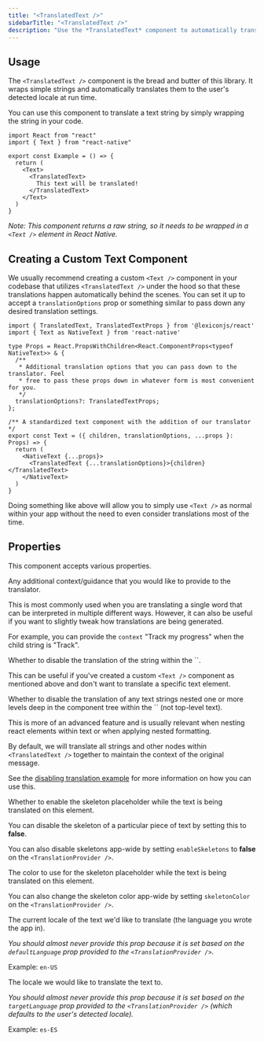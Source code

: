 ```yaml
---
title: "<TranslatedText />"
sidebarTitle: "<TranslatedText />"
description: "Use the *TranslatedText* component to automatically translate text elements."
---
```


## Usage

The `<TranslatedText />` component is the bread and butter of this library. It wraps simple strings and automatically translates them to the user's detected locale at run time.

You can use this component to translate a text string by simply wrapping the string in your code. 

```tsx
import React from "react"
import { Text } from "react-native"

export const Example = () => {
  return (
    <Text>
      <TranslatedText>
        This text will be translated!
      </TranslatedText>
    </Text>
  )
}
```

*Note: This component returns a raw string, so it needs to be wrapped in a `<Text />` element in React Native.*

## Creating a Custom Text Component

We usually recommend creating a custom `<Text />` component in your codebase that utilizes `<TranslatedText />` under the hood so that these translations happen automatically behind the scenes. You can set it up to accept a `translationOptions` prop or something similar to pass down any desired translation settings.

```tsx
import { TranslatedText, TranslatedTextProps } from '@lexiconjs/react'
import { Text as NativeText } from 'react-native'

type Props = React.PropsWithChildren<React.ComponentProps<typeof NativeText>> & {
  /**
   * Additional translation options that you can pass down to the translator. Feel
   * free to pass these props down in whatever form is most convenient for you.
   */
  translationOptions?: TranslatedTextProps;
};

/** A standardized text component with the addition of our translator */
export const Text = ({ children, translationOptions, ...props }: Props) => {
  return (
    <NativeText {...props}>
      <TranslatedText {...translationOptions}>{children}</TranslatedText>
    </NativeText>
  )
}
```

Doing something like above will allow you to simply use `<Text />` as normal within your app without the need to even consider translations most of the time.

## Properties

This component accepts various properties.

<ResponseField name="context" type="string">
Any additional context/guidance that you would like to provide to the translator.

This is most commonly used when you are translating a single word that can be interpreted in multiple different ways. However, it can also be useful if you want to slightly tweak how translations are being generated.

For example, you can provide the `context` "Track my progress" when the child string is "Track".
</ResponseField>

<ResponseField name="disableTranslation" type="boolean" default="false">
Whether to disable the translation of the string within the `<TranslatedText />`.

This can be useful if you've created a custom `<Text />` component as mentioned above and don't want to translate a specific text element.
</ResponseField>

<ResponseField name="disableContextualTranslation" type="boolean" default="false">
Whether to disable the translation of any text strings nested one or more levels deep in the component tree within the `<TranslatedText />` (not top-level text).

This is more of an advanced feature and is usually relevant when nesting react elements within text or when applying nested formatting.

By default, we will translate all strings and other nodes within `<TranslatedText />` together to maintain the context of the original message.

See the [disabling translation example](/docs/examples/disabling-translation) for more information on how you can use this.
</ResponseField>

<ResponseField name="enableSkeleton" type="boolean" default="true">
Whether to enable the skeleton placeholder while the text is being translated on this element.

You can disable the skeleton of a particular piece of text by setting this to **false**.

You can also disable skeletons app-wide by setting `enableSkeletons` to **false** on the `<TranslationProvider />`.
</ResponseField>

<ResponseField name="skeletonColor" type="string">
The color to use for the skeleton placeholder while the text is being translated on this element.

You can also change the skeleton color app-wide by setting `skeletonColor` on the `<TranslationProvider />`.
</ResponseField>

<ResponseField name="from" type="string">
The current locale of the text we'd like to translate (the language you wrote the app in).

*You should almost never provide this prop because it is set based on the `defaultLanguage` prop provided to the `<TranslationProvider />`.*

Example: `en-US`
</ResponseField>

<ResponseField name="to" type="string">
The locale we would like to translate the text to.

*You should almost never provide this prop because it is set based on the `targetLanguage` prop provided to the `<TranslationProvider />` (which defaults to the user's detected locale).*

Example: `es-ES`
</ResponseField>

